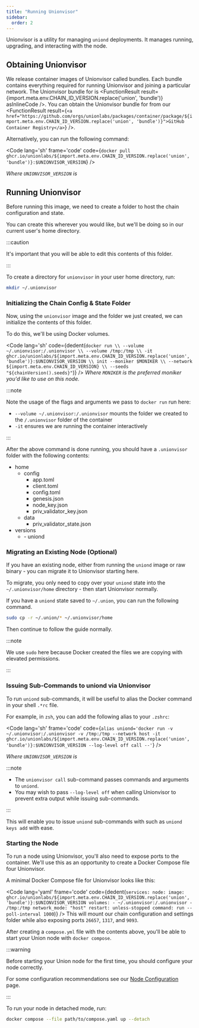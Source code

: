```yaml
---
title: "Running Unionvisor"
sidebar:
  order: 2
---
```



Unionvisor is a utility for managing `uniond` deployments. It manages running, upgrading, and interacting with the node.

## Obtaining Unionvisor

We release container images of Unionvisor called bundles. Each bundle contains everything required for running Unionvisor and joining a particular network. The Unionvisor bundle for <FunctionResult result={import.meta.env.CHAIN_ID_VERSION} asInlineCode /> is <FunctionResult result={import.meta.env.CHAIN_ID_VERSION.replace('union', 'bundle')} asInlineCode />. You can obtain the Unionvisor bundle for <FunctionResult result={import.meta.env.CHAIN_ID_VERSION} asInlineCode /> from our <FunctionResult result={`<a href="https://github.com/orgs/unionlabs/packages/container/package/${import.meta.env.CHAIN_ID_VERSION.replace('union', 'bundle')}">GitHub Container Registry</a>`} />.

Alternatively, you can run the following command:

<Code
  lang='sh'
  frame='code'
  code={`docker pull ghcr.io/unionlabs/${import.meta.env.CHAIN_ID_VERSION.replace('union', 'bundle')}:$UNIONVISOR_VERSION`} 
/>

_Where `UNIONVISOR_VERSION` is <FunctionResult result={chainVersion().current} />_

## Running Unionvisor

Before running this image, we need to create a folder to host the chain configuration and state.

You can create this wherever you would like, but we'll be doing so in our current user's home directory.

:::caution

It's important that you will be able to edit this contents of this folder.

:::

To create a directory for `unionvisor` in your user home directory, run:

```sh frame="none"
mkdir ~/.unionvisor
```

### Initializing the Chain Config & State Folder

Now, using the `unionvisor` image and the folder we just created, we can initialize the contents of this folder.

To do this, we'll be using Docker volumes.

<Code
  lang='sh'
  code={dedent(`
    docker run \\
      --volume ~/.unionvisor:/.unionvisor \\
      --volume /tmp:/tmp \\
      -it ghcr.io/unionlabs/${import.meta.env.CHAIN_ID_VERSION.replace('union', 'bundle')}:$UNIONVISOR_VERSION \\
      init --moniker $MONIKER \\
      --network ${import.meta.env.CHAIN_ID_VERSION} \\
      --seeds "${chainVersion().seeds}"
  `)}
/>
_Where `MONIKER` is the preferred moniker you'd like to use on this node._

:::note

Note the usage of the flags and arguments we pass to `docker run` run here:

- `--volume ~/.unionvisor:/.unionvisor` mounts the folder we created to the `/.unionvisor` folder of the container
- `-it` ensures we are running the container interactively

:::

After the above command is done running, you should have a `.unionvisor` folder with the following contents:

<FileTree>

- home
  - config
    - app.toml
    - client.toml
    - config.toml
    - genesis.json
    - node_key.json
    - priv_validator_key.json
  - data
    - priv_validator_state.json
- versions
  - <FunctionResult result={chainVersion().current} />- uniond

</FileTree>

### Migrating an Existing Node (Optional)

If you have an existing node, either from running the `uniond` image or raw binary - you can migrate it to Unionvisor starting here.

To migrate, you only need to copy over your `uniond` state into the `~/.unionvisor/home` directory - then start Unionvisor normally.

If you have a `uniond` state saved to `~/.union`, you can run the following command.

```sh frame="none"
sudo cp -r ~/.union/* ~/.unionvisor/home
```

Then continue to follow the guide normally.

:::note

We use `sudo` here because Docker created the files we are copying with elevated permissions.

:::

### Issuing Sub-Commands to uniond via Unionvisor

To run `uniond` sub-commands, it will be useful to alias the Docker command in your shell `.*rc` file.

For example, in `zsh`, you can add the following alias to your `.zshrc`:

<Code
  lang='sh'
  frame='code'
  code={`alias uniond='docker run -v ~/.unionvisor:/.unionvisor -v /tmp:/tmp --network host -it ghcr.io/unionlabs/${import.meta.env.CHAIN_ID_VERSION.replace('union', 'bundle')}:$UNIONVISOR_VERSION --log-level off call --'`} 
/>

_Where `UNIONVISOR_VERSION` is <FunctionResult result={chainVersion().current} />_

:::note

- The `unionvisor call` sub-command passes commands and arguments to `uniond`.
- You may wish to pass `--log-level off` when calling Unionvisor to prevent extra output while issuing sub-commands.

:::

This will enable you to issue `uniond` sub-commands with such as `uniond keys add` with ease.

### Starting the Node

To run a node using Unionvisor, you'll also need to expose ports to the container. We'll use this as an opportunity to create a Docker Compose file four Unionvisor.

A minimal Docker Compose file for Unionvisor looks like this:

<Code
  lang='yaml'
  frame='code'
  code={dedent(`
  services:
  node:
    image: ghcr.io/unionlabs/${import.meta.env.CHAIN_ID_VERSION.replace('union', 'bundle')}:$UNIONVISOR_VERSION
    volumes:
      - ~/.unionvisor:/.unionvisor
      - /tmp:/tmp
    network_mode: "host"
    restart: unless-stopped
    command: run --poll-interval 1000
  `)}
/>
This will mount our chain configuration and settings folder while also exposing ports `26657`, `1317`, and `9093`.

After creating a `compose.yml` file with the contents above, you'll be able to start your Union node with `docker compose`.

:::warning

Before starting your Union node for the first time, you should configure your node correctly.

For some configuration recommendations see our [Node Configuration](/docs/infrastructure/node-operators/node-configuration) page.

:::

To run your node in detached mode, run:

```sh frame="none"
docker compose --file path/to/compose.yaml up --detach
```
